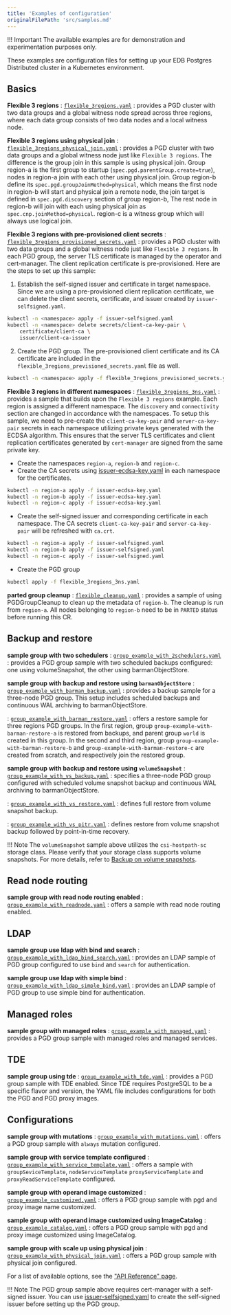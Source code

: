 ```yaml
---
title: 'Examples of configuration'
originalFilePath: 'src/samples.md'
---
```


!!! Important
    The available examples are for demonstration and
    experimentation purposes only.

These examples are configuration files for setting up
your EDB Postgres Distributed cluster in a Kubernetes environment.

## Basics

**Flexible 3 regions**
:  [`flexible_3regions.yaml`](../samples/flexible_3regions.yaml)
 : provides a PGD cluster with two data groups and a global witness node spread across three
  regions, where each data group consists of two data nodes and a local witness
  node.

**Flexible 3 regions using physical join**
:  [`flexible_3regions_physical_join.yaml`](../samples/flexible_3regions_physical_join.yaml)
 : provides a PGD cluster with two data groups and a global witness node just like `Flexible 3 regions`.
  The difference is the group join in this sample is using physical join.
  Group region-a is the first group to startup (`spec.pgd.parentGroup.create=true`), nodes in region-a join
  with each other using physical join. Group region-b define its `spec.pgd.groupJoinMethod=physical`, which means
  the first node in region-b will start and physical join a remote node, the join target is defined in
  `spec.pgd.discovery` section of group region-b, The rest node in region-b will join with each using
  physical join as `spec.cnp.joinMethod=physical`. region-c is a witness group which will always use logical join.

**Flexible 3 regions with pre-provisioned client secrets**
:  [`flexible_3regions_provisioned_secrets.yaml`](../samples/flexible_3regions_provisioned_secrets.yaml)
:  provides a PGD cluster with two data groups and a global witness node just like `Flexible 3 regions`.
  In each PGD group, the server TLS certificate is managed by the operator and cert-manager. The
  client replication certificate is pre-provisioned. Here are the steps to set up this sample:

1.  Establish the self-signed issuer and certificate in target namespace. Since we are using a pre-provisioned
    client replication certificate, we can delete the client secrets, certificate, and issuer created by
    `issuer-selfsigned.yaml`.

```sh
kubectl -n <namespace> apply -f issuer-selfsigned.yaml
kubectl -n <namespace> delete secrets/client-ca-key-pair \
    certificate/client-ca \
    issuer/client-ca-issuer
```

2.  Create the PGD group. The pre-provisioned client certificate and its CA certificate are
    included in the `flexible_3regions_previsioned_secrets.yaml` file as well.

```sh
kubectl -n <namespace> apply -f flexible_3regions_previsioned_secrets.yaml
```

**Flexible 3 regions in different namespaces**
:  [`flexible_3regions_3ns.yaml`](../samples/flexible_3regions_3ns.yaml)
:  provides a sample that builds upon the `Flexible 3 regions` example.
  Each region is assigned
  a different namespace. The `discovery` and `connectivity` section are changed
  in accordance with the namespaces. To setup this sample, we need to pre-create the
  `client-ca-key-pair` and `server-ca-key-pair` secrets in each namespace utilizing
  private keys generated with the ECDSA algorithm. This ensures that the server TLS certificates
  and client replication certificates generated by `cert-manager` are signed from the same
  private key.

-   Create the namespaces `region-a`, `region-b` and `region-c`.
-   Create the CA secrets using [issuer-ecdsa-key.yaml](../samples/issuer-ecdsa-key.yaml) in each namespace for the certificates.

```sh
kubectl -n region-a apply -f issuer-ecdsa-key.yaml
kubectl -n region-b apply -f issuer-ecdsa-key.yaml
kubectl -n region-c apply -f issuer-ecdsa-key.yaml
```

-   Create the self-signed issuer and corresponding certificate in each namespace. The CA secrets
    `client-ca-key-pair` and `server-ca-key-pair` will be refreshed with `ca.crt`.

```sh
kubectl -n region-a apply -f issuer-selfsigned.yaml
kubectl -n region-b apply -f issuer-selfsigned.yaml
kubectl -n region-c apply -f issuer-selfsigned.yaml
```

-   Create the PGD group

```sh
kubectl apply -f flexible_3regions_3ns.yaml
```

**parted group cleanup**
:  [`flexible_cleanup.yaml`](../samples/flexible_cleanup.yaml)
:  provides a sample of using PGDGroupCleanup to clean up the metadata of `region-b`. The cleanup
  is run from `region-a`. All nodes belonging to `region-b` need to be in `PARTED` status
  before running this CR.

## Backup and restore

**sample group with two schedulers**
:  [`group_example_with_2schedulers.yaml`](../samples/group_example_with_2schedulers.yaml)
:  provides a PGD group sample with two scheduled backups configured:
  one using volumeSnapshot, the other using barmanObjectStore.

**sample group with backup and restore using `barmanObjectStore`**
:  [`group_example_with_barman_backup.yaml`](../samples/group_example_with_barman_backup.yaml)
:  provides a backup sample for a three-node PGD group. This setup includes
  scheduled backups and continuous WAL archiving to barmanObjectStore.

:  [`group_example_with_barman_restore.yaml`](../samples/group_example_with_barman_restore.yaml)
:  offers a restore sample for three regions PGD groups.
  In the first region, group
  `group-example-with-barman-restore-a` is restored from backups, and parent group `world`
  is created in this group. In the second and third region, group `group-example-with-barman-restore-b`
  and `group-example-with-barman-restore-c` are created from scratch, and respectively join the
  restored group.

**sample group with backup and restore using `volumeSnapshot`**
:  [`group_example_with_vs_backup.yaml`](../samples/group_example_with_vs_backup.yaml)
:  specifies a three-node PGD group configured with scheduled volume snapshot backup
  and continuous WAL archiving to barmanObjectStore.

:  [`group_example_with_vs_restore.yaml`](../samples/group_example_with_vs_restore.yaml)
:  defines full restore from volume snapshot backup.

:  [`group_example_with_vs_pitr.yaml`](../samples/group_example_with_vs_pitr.yaml)
:  defines restore from volume snapshot backup followed by point-in-time recovery.

!!! Note
    The `volumeSnapshot` sample above utilizes the `csi-hostpath-sc` storage class.
    Please verify that your storage class supports volume snapshots. For more details, refer to [Backup on volume snapshots](/postgres_for_kubernetes/latest/backup_volumesnapshot).

## Read node routing

**sample group with read node routing enabled**
:  [`group_example_with_readnode.yaml`](../samples/group_example_with_readnode.yaml)
:  offers a sample with read node routing enabled.

## LDAP

**sample group use ldap with bind and search**
:  [`group_example_with_ldap_bind_search.yaml`](../samples/group_example_with_ldap_bind_search.yaml)
:  provides an LDAP sample of PGD group configured to use `bind` and `search` for authentication.

**sample group use ldap with simple bind**
:  [`group_example_with_ldap_simple_bind.yaml`](../samples/group_example_with_ldap_simple_bind.yaml)
:  provides an LDAP sample of PGD group to use simple bind for authentication.

## Managed roles

**sample group with managed roles**
:  [`group_example_with_managed.yaml`](../samples/group_example_with_managed.yaml)
:  provides a PGD group sample with managed roles and managed services.

## TDE

**sample group using tde**
:  [`group_example_with_tde.yaml`](../samples/group_example_with_tde.yaml)
:  provides a PGD group sample with TDE enabled. Since TDE requires PostgreSQL
  to be a specific flavor and version, the YAML file includes configurations for both
  the PGD and PGD proxy images.

## Configurations

**sample group with mutations**
: [`group_example_with_mutations.yaml`](../samples/group_example_with_mutations.yaml)
: offers a PGD group sample with `always` mutation configured.

**sample group with service template configured**
: [`group_example_with_service_template.yaml`](../samples/group_example_with_service_template.yaml)
:  offers a sample with `groupSeviceTemplate`, `nodeServiceTemplate` `proxyServiceTemplate`
  and `proxyReadServiceTemplate` configured.

**sample group with operand image customized**
: [`group_example_customized.yaml`](../samples/group_example_customized.yaml)
: offers a PGD group sample with pgd and proxy image name customized.

**sample group with operand image customized using ImageCatalog**
: [`group_example_catalog.yaml`](../samples/group_example_catalog.yaml)
: offers a PGD group sample with pgd and proxy image customized using ImageCatalog.

**sample group with scale up using physical join**
: [`group_example_with_physical_join.yaml`](../samples/group_example_with_physical_join.yaml)
: offers a PGD group sample with physical join configured.

For a list of available options, see the ["API Reference" page](pg4k-pgd.v1beta1.md).

!!! Note
    The PGD group sample above requires cert-manager with a self-signed issuer.
    You can use [issuer-selfsigned.yaml](../samples/issuer-selfsigned.yaml)
    to create the self-signed issuer before setting up the PGD group.
